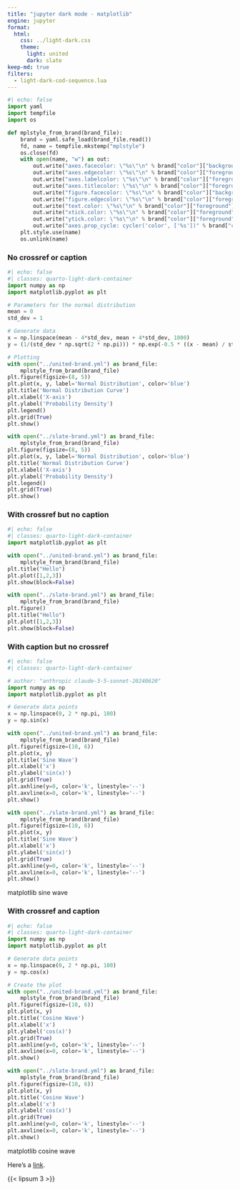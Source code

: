 ```yaml
---
title: "jupyter dark mode - matplotlib"
engine: jupyter
format:
  html:
    css: ../light-dark.css
    theme:
      light: united
      dark: slate
keep-md: true
filters:
  - light-dark-cod-sequence.lua
---
```


```python
#| echo: false
import yaml
import tempfile
import os

def mplstyle_from_brand(brand_file):
    brand = yaml.safe_load(brand_file.read())
    fd, name = tempfile.mkstemp("mplstyle")
    os.close(fd)
    with open(name, "w") as out:
        out.write("axes.facecolor: \"%s\"\n" % brand["color"]["background"])
        out.write("axes.edgecolor: \"%s\"\n" % brand["color"]["foreground"])
        out.write("axes.labelcolor: \"%s\"\n" % brand["color"]["foreground"])
        out.write("axes.titlecolor: \"%s\"\n" % brand["color"]["foreground"])
        out.write("figure.facecolor: \"%s\"\n" % brand["color"]["background"])
        out.write("figure.edgecolor: \"%s\"\n" % brand["color"]["foreground"])
        out.write("text.color: \"%s\"\n" % brand["color"]["foreground"])
        out.write("xtick.color: \"%s\"\n" % brand["color"]["foreground"])
        out.write("ytick.color: \"%s\"\n" % brand["color"]["foreground"])
        out.write("axes.prop_cycle: cycler('color', ['%s'])" % brand["color"]["primary"])
    plt.style.use(name)
    os.unlink(name)
```

### No crossref or caption
```python
#| echo: false
#| classes: quarto-light-dark-container
import numpy as np
import matplotlib.pyplot as plt

# Parameters for the normal distribution
mean = 0
std_dev = 1

# Generate data
x = np.linspace(mean - 4*std_dev, mean + 4*std_dev, 1000)
y = (1/(std_dev * np.sqrt(2 * np.pi))) * np.exp(-0.5 * ((x - mean) / std_dev)**2)

# Plotting
with open("../united-brand.yml") as brand_file:
    mplstyle_from_brand(brand_file)
plt.figure(figsize=(8, 5))
plt.plot(x, y, label='Normal Distribution', color='blue')
plt.title('Normal Distribution Curve')
plt.xlabel('X-axis')
plt.ylabel('Probability Density')
plt.legend()
plt.grid(True)
plt.show()

with open("../slate-brand.yml") as brand_file:
    mplstyle_from_brand(brand_file)
plt.figure(figsize=(8, 5))
plt.plot(x, y, label='Normal Distribution', color='blue')
plt.title('Normal Distribution Curve')
plt.xlabel('X-axis')
plt.ylabel('Probability Density')
plt.legend()
plt.grid(True)
plt.show()
```

### With crossref but no caption

::: {#fig-matplotlib-line}
```python
#| echo: false
#| classes: quarto-light-dark-container
import matplotlib.pyplot as plt

with open("../united-brand.yml") as brand_file:
    mplstyle_from_brand(brand_file)
plt.title("Hello")
plt.plot([1,2,3])
plt.show(block=False)

with open("../slate-brand.yml") as brand_file:
    mplstyle_from_brand(brand_file)
plt.figure()
plt.title("Hello")
plt.plot([1,2,3])
plt.show(block=False)
```
:::

### With caption but no crossref

::: {}
```python
#| echo: false
#| classes: quarto-light-dark-container

# author: "anthropic claude-3-5-sonnet-20240620"
import numpy as np
import matplotlib.pyplot as plt

# Generate data points
x = np.linspace(0, 2 * np.pi, 100)
y = np.sin(x)

with open("../united-brand.yml") as brand_file:
    mplstyle_from_brand(brand_file)
plt.figure(figsize=(10, 6))
plt.plot(x, y)
plt.title('Sine Wave')
plt.xlabel('x')
plt.ylabel('sin(x)')
plt.grid(True)
plt.axhline(y=0, color='k', linestyle='--')
plt.axvline(x=0, color='k', linestyle='--')
plt.show()

with open("../slate-brand.yml") as brand_file:
    mplstyle_from_brand(brand_file)
plt.figure(figsize=(10, 6))
plt.plot(x, y)
plt.title('Sine Wave')
plt.xlabel('x')
plt.ylabel('sin(x)')
plt.grid(True)
plt.axhline(y=0, color='k', linestyle='--')
plt.axvline(x=0, color='k', linestyle='--')
plt.show()
```
matplotlib sine wave

:::

### With crossref and caption

::: {#fig-matplotlib-cosine}
```python
#| echo: false
#| classes: quarto-light-dark-container
import numpy as np
import matplotlib.pyplot as plt

# Generate data points
x = np.linspace(0, 2 * np.pi, 100)
y = np.cos(x)

# Create the plot
with open("../united-brand.yml") as brand_file:
    mplstyle_from_brand(brand_file)
plt.figure(figsize=(10, 6))
plt.plot(x, y)
plt.title('Cosine Wave')
plt.xlabel('x')
plt.ylabel('cos(x)')
plt.grid(True)
plt.axhline(y=0, color='k', linestyle='--')
plt.axvline(x=0, color='k', linestyle='--')
plt.show()

with open("../slate-brand.yml") as brand_file:
    mplstyle_from_brand(brand_file)
plt.figure(figsize=(10, 6))
plt.plot(x, y)
plt.title('Cosine Wave')
plt.xlabel('x')
plt.ylabel('cos(x)')
plt.grid(True)
plt.axhline(y=0, color='k', linestyle='--')
plt.axvline(x=0, color='k', linestyle='--')
plt.show()
```

matplotlib cosine wave
:::

Here's a [link](https://example.com).


{{< lipsum 3 >}}